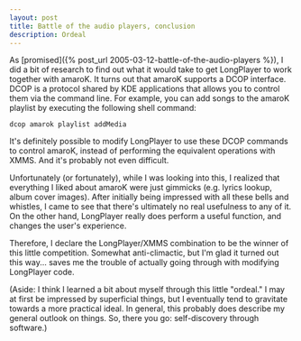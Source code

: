 ```yaml
---
layout: post
title: Battle of the audio players, conclusion
description: Ordeal
---
```


As [promised]({% post_url 2005-03-12-battle-of-the-audio-players %}), I did a bit of research to find out what it would take to get LongPlayer to work together with amaroK. It turns out that amaroK supports a DCOP interface. DCOP is a protocol shared by KDE applications that allows you to control them via the command line. For example, you can add songs to the amaroK playlist by executing the following shell command:  
  
```
dcop amarok playlist addMedia  
```
  
It's definitely possible to modify LongPlayer to use these DCOP commands to control amaroK, instead of performing the equivalent operations with XMMS. And it's probably not even difficult.  
  
Unfortunately (or fortunately), while I was looking into this, I realized that everything I liked about amaroK were just gimmicks (e.g. lyrics lookup, album cover images). After initially being impressed with all these bells and whistles, I came to see that there's ultimately no real usefulness to any of it. On the other hand, LongPlayer really does perform a useful function, and changes the user's experience.  
  
Therefore, I declare the LongPlayer/XMMS combination to be the winner of this little competition. Somewhat anti-climactic, but I'm glad it turned out this way... saves me the trouble of actually going through with modifying LongPlayer code.  
  
(Aside: I think I learned a bit about myself through this little "ordeal." I may at first be impressed by superficial things, but I eventually tend to gravitate towards a more practical ideal. In general, this probably does describe my general outlook on things. So, there you go: self-discovery through software.)
